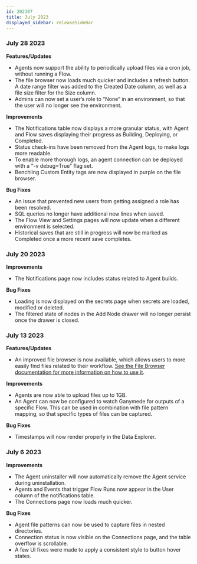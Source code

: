 ```yaml
---
id: 202307
title: July 2023
displayed_sidebar: releaseSideBar
---
```


### July 28 2023
**Features/Updates**
- Agents now support the ability to periodically upload files via a cron job, without running a Flow.
- The file browser now loads much quicker and includes a refresh button. A date range filter was added to the Created Date column, as well as a file size filter for the Size column.
- Admins can now set a user’s role to “None” in an environment, so that the user will no longer see the environment.

**Improvements**
- The Notifications table now displays a more granular status, with Agent and Flow saves displaying their progress as Building, Deploying, or Completed.
- Status check-ins have been removed from the Agent logs, to make logs more readable.
- To enable more thorough logs, an agent connection can be deployed with a “-v debug=True” flag set.
- Benchling Custom Entity tags are now displayed in purple on the file browser.

**Bug Fixes**
- An issue that prevented new users from getting assigned a role has been resolved.
- SQL queries no longer have additional new lines when saved.
- The Flow View and Settings pages will now update when a different environment is selected.
- Historical saves that are still in progress will now be marked as Completed once a more recent save completes.

### July 20 2023
**Improvements**
- The Notifications page now includes status related to Agent builds.

**Bug Fixes**
- Loading is now displayed on the secrets page when secrets are loaded, modified or deleted.
- The filtered state of nodes in the Add Node drawer will no longer persist once the drawer is closed.

### July 13 2023
**Features/Updates**
- An improved file browser is now available, which allows users to more easily find files related to their workflow. [See the File Browser documentation for more information on how to use it](app/files/FileBrowser.mdx).

**Improvements**
- Agents are now able to upload files up to 1GB.
- An Agent can now be configured to watch Ganymede for outputs of a specific Flow. This can be used in combination with file pattern mapping, so that specific types of files can be captured.

**Bug Fixes**
- Timestamps will now render properly in the Data Explorer.

### July 6 2023
**Improvements**
- The Agent uninstaller will now automatically remove the Agent service during uninstallation.
- Agents and Events that trigger Flow Runs now appear in the User column of the notifications table.
- The Connections page now loads much quicker.

**Bug Fixes**
- Agent file patterns can now be used to capture files in nested directories.
- Connection status is now visible on the Connections page, and the table overflow is scrollable.
- A few UI fixes were made to apply a consistent style to button hover states.